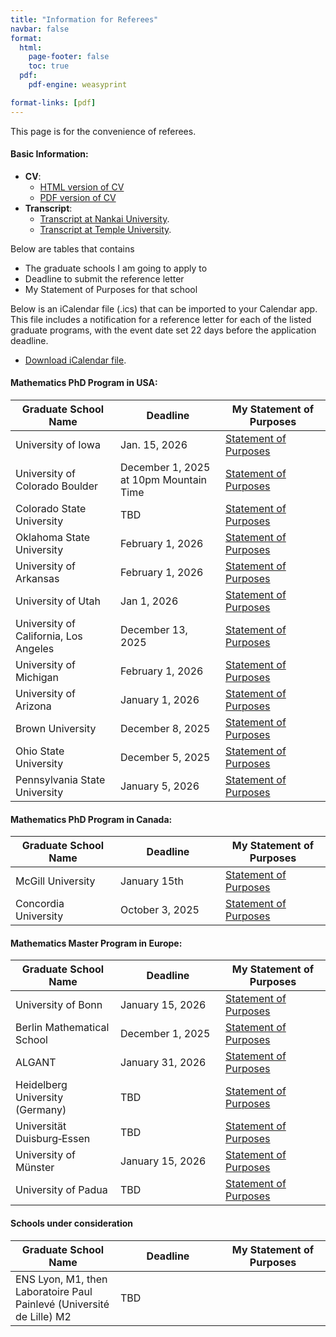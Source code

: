 ```yaml
---
title: "Information for Referees"
navbar: false
format:
  html:
    page-footer: false
    toc: true
  pdf:
    pdf-engine: weasyprint

format-links: [pdf]
---
```




This page is for the convenience of referees. 

#### Basic Information:

* **CV**:
    + <a href="https://wangyenshu.github.io/wangyanshu/CV">HTML version of CV</a>
    + <a href='javascript:(function(){var w=window.open("https://wangyenshu.github.io/wangyanshu/CV","popup","width=800,height=600");w.addEventListener("load",function(){w.print()},true)})();'>PDF version of CV</a>
        
* **Transcript**: 
    + <a href="https://wangyenshu.github.io/wangyanshu/referee/nk_transcript.pdf">Transcript at Nankai University</a>.[](nk_transcript.pdf)
    + <a href="https://wangyenshu.github.io/wangyanshu/referee/temple_transcript.pdf">Transcript at Temple University</a>.[](temple_transcript.pdf)

Below are tables that contains

* The graduate schools I am going to apply to
* Deadline to submit the reference letter
* My Statement of Purposes for that school

Below is an iCalendar file (.ics) that can be imported to your Calendar app. This file includes a notification for a reference letter for each of the listed graduate programs, with the event date set 22 days before the application deadline.

 * <a href="https://wangyenshu.github.io/wangyanshu/referee/reference_letter_notifications.ics">Download iCalendar file</a>.[](reference_letter_notifications.ics)

#### Mathematics PhD Program in USA:

| Graduate School Name | Deadline | My Statement of Purposes |
|--------|--------|--------|
| University of Iowa | Jan. 15, 2026 | <a href="https://wangyenshu.github.io/wangyanshu/SOP/uiowa.html">Statement of Purposes</a> |
| University of Colorado Boulder | December 1, 2025 at 10pm Mountain Time | <a href="https://wangyenshu.github.io/wangyanshu/SOP/colorado.html">Statement of Purposes</a> |
| Colorado State University | TBD | <a href="https://wangyenshu.github.io/wangyanshu/SOP/colostate.html">Statement of Purposes</a> |
| Oklahoma State University | February 1, 2026 | <a href="https://wangyenshu.github.io/wangyanshu/SOP/okstate.html">Statement of Purposes</a> |
| University of Arkansas | February 1, 2026 | <a href="https://wangyenshu.github.io/wangyanshu/SOP/uark.html">Statement of Purposes</a> |
| University of Utah | Jan 1, 2026 | <a href="https://wangyenshu.github.io/wangyanshu/SOP/utah.html">Statement of Purposes</a> |
| University of California, Los Angeles | December 13, 2025 | <a href="https://wangyenshu.github.io/wangyanshu/SOP/ucla.html">Statement of Purposes</a> |
| University of Michigan | February 1, 2026 | <a href="https://wangyenshu.github.io/wangyanshu/SOP/umich.html">Statement of Purposes</a> |
| University of Arizona | January 1, 2026 | <a href="https://wangyenshu.github.io/wangyanshu/SOP/arizona.html">Statement of Purposes</a> |
| Brown University | December 8, 2025 | <a href="https://wangyenshu.github.io/wangyanshu/SOP/brown.html">Statement of Purposes</a> |
| Ohio State University | December 5, 2025 | <a href="https://wangyenshu.github.io/wangyanshu/SOP/osu.html">Statement of Purposes</a> |
| Pennsylvania State University | January 5, 2026 | <a href="https://wangyenshu.github.io/wangyanshu/SOP/psu.html">Statement of Purposes</a> |

#### Mathematics PhD Program in Canada:

| Graduate School Name | Deadline | My Statement of Purposes |
|--------|--------|--------|
| McGill University | January 15th | <a href="https://wangyenshu.github.io/wangyanshu/SOP/mcgill.html">Statement of Purposes</a> |
| Concordia University | October 3, 2025 | <a href="https://wangyenshu.github.io/wangyanshu/SOP/concordia.html">Statement of Purposes</a> |

#### Mathematics Master Program in Europe:

| Graduate School Name | Deadline | My Statement of Purposes |
|--------|--------|--------|
| University of Bonn | January 15, 2026 | <a href="https://wangyenshu.github.io/wangyanshu/SOP/uni-bonn.html">Statement of Purposes</a> |
| Berlin Mathematical School | December 1, 2025 | <a href="https://wangyenshu.github.io/wangyanshu/SOP/BMS.html">Statement of Purposes</a> |
| ALGANT | January 31, 2026 | <a href="https://wangyenshu.github.io/wangyanshu/SOP/ALGANT.html">Statement of Purposes</a> |
| Heidelberg University (Germany) | TBD | <a href="https://wangyenshu.github.io/wangyanshu/SOP/uni-heidelberg.html">Statement of Purposes</a> |
| Universität Duisburg‑Essen | TBD | <a href="https://wangyenshu.github.io/wangyanshu/SOP/uni-due.html">Statement of Purposes</a> |
| University of Münster | January 15, 2026 | <a href="https://wangyenshu.github.io/wangyanshu/SOP/uni-muenster.html">Statement of Purposes</a> |
| University of Padua | TBD | <a href="https://wangyenshu.github.io/wangyanshu/SOP/unipd.html">Statement of Purposes</a> |

#### Schools under consideration
| Graduate School Name | Deadline | My Statement of Purposes |
|--------|--------|--------|
| ENS Lyon, M1, then Laboratoire Paul Painlevé (Université de Lille) M2  | TBD | |

